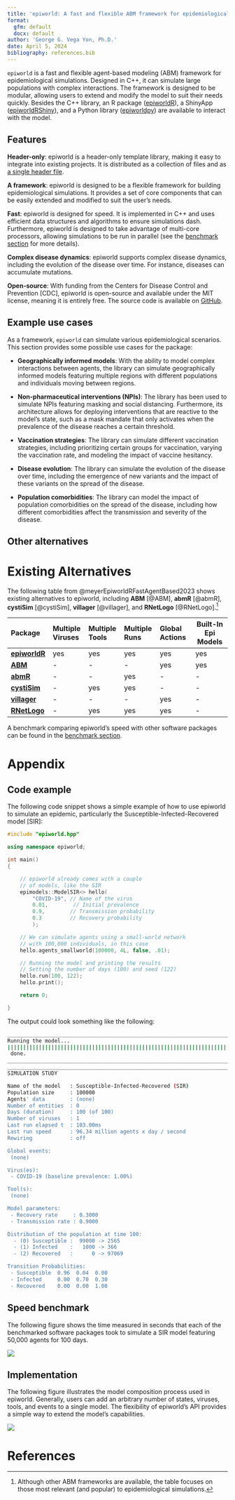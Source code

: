 ```yaml
---
title: 'epiworld: A fast and flexible ABM framework for epidemiological simulations'
format:
  gfm: default
  docx: default
author: 'George G. Vega Yon, Ph.D.'
date: April 5, 2024
bibliography: references.bib
---
```


`epiworld` is a fast and flexible agent-based modeling (ABM) framework for epidemiological simulations. Designed in C++, it can simulate large populations with complex interactions. The framework is designed to be modular, allowing users to extend and modify the model to suit their needs quickly. Besides the C++ library, an R package ([epiworldR](https://github.com/UofUEpiBio/epiworldR)), a ShinyApp ([epiworldRShiny](https://github.com/UofUEpiBio/epiworldRShiny)), and a Python library ([epiworldpy](https://github.com/UofUEpiBio/epiworldpy)) are available to interact with the model.

## Features

**Header-only**: epiworld is a header-only template library, making it easy to integrate into existing projects. It is distributed as a collection of files and as [a single header file](https://github.com/UofUEpiBio/epiworld/blob/master/epiworld.hpp){target="_blank"}.

**A framework**: epiworld is designed to be a flexible framework for building epidemiological simulations. It provides a set of core components that can be easily extended and modified to suit the user's needs.

**Fast**: epiworld is designed for speed. It is implemented in C++ and uses efficient data structures and algorithms to ensure simulations dash. Furthermore, epiworld is designed to take advantage of multi-core processors, allowing simulations to be run in parallel (see the [benchmark section](#speed-benchmark) for more details).

**Complex disease dynamics**: epiworld supports complex disease dynamics, including the evolution of the disease over time. For instance, diseases can accumulate mutations.

**Open-source**: With funding from the Centers for Disease Control and Prevention [CDC], epiworld is open-source and available under the MIT license, meaning it is entirely free. The source code is available on [GitHub](https://github.com/UofUEpiBio/epiworld).

## Example use cases

As a framework, `epiworld` can simulate various epidemiological scenarios. This section provides some possible use cases for the package:

- **Geographically informed models**: With the ability to model complex interactions between agents, the library can simulate geographically informed models featuring multiple regions with different populations and individuals moving between regions.

- **Non-pharmaceutical interventions (NPIs)**: The library has been used to simulate NPIs featuring masking and social distancing. Furthermore, its architecture allows for deploying interventions that are reactive to the model's state, such as a mask mandate that only activates when the prevalence of the disease reaches a certain threshold.

- **Vaccination strategies**: The library can simulate different vaccination strategies, including prioritizing certain groups for vaccination, varying the vaccination rate, and modeling the impact of vaccine hesitancy.

- **Disease evolution**: The library can simulate the evolution of the disease over time, including the emergence of new variants and the impact of these variants on the spread of the disease.

- **Population comorbidities**: The library can model the impact of population comorbidities on the spread of the disease, including how different comorbidities affect the transmission and severity of the disease.

## Other alternatives

# Existing Alternatives

The following table from @meyerEpiworldRFastAgentBased2023 shows existing alternatives to epiworld, including **ABM** [@ABM], **abmR** [@abmR], **cystiSim** [@cystiSim], **villager** [@villager], and **RNetLogo** [@RNetLogo].[^othermodels]

[^othermodels]: Although other ABM frameworks are available, the table focuses on those most relevant (and popular) to epidemiological simulations.

| Package                                                                     | Multiple Viruses | Multiple Tools | Multiple Runs | Global Actions | Built-In Epi Models |
|:--------|:--------|:--------|:--------|:--------|---------|
| [**epiworldR**](https://cran.r-project.org/package=epiworldR)               | yes              | yes            | yes           | yes            | yes                 |
| [**ABM**](https://cran.r-project.org/package=ABM)                           | \-               | \-             | \-            | yes            | yes                 |
| [**abmR**](https://cran.r-project.org/package=abmR)                         | \-               | \-             | yes           | \-             | \-                  |
| [**cystiSim**](https://cran.r-project.org/package=cystiSim)                 | \-               | yes            | yes           | \-             | \-                  |
| [**villager**](https://cran.r-project.org/package=villager)                 | \-               | \-             | \-            | yes            | \-                  |
| [**RNetLogo**](https://cran.r-project.org/package=RNetLogo) | \-               | yes            | yes           | yes            | \-                  |

A benchmark comparing epiworld's speed with other software packages can be found in the [benchmark section](#speed-benchmark).

# Appendix

## Code example

The following code snippet shows a simple example of how to use epiworld to simulate an epidemic, particularly the Susceptible-Infected-Recovered model [SIR]:

```cpp
#include "epiworld.hpp"

using namespace epiworld;

int main()
{

    // epiworld already comes with a couple
    // of models, like the SIR
    epimodels::ModelSIR<> hello(
        "COVID-19", // Name of the virus
        0.01,        // Initial prevalence
        0.9,        // Transmission probability
        0.3         // Recovery probability
        );

    // We can simulate agents using a small-world network
    // with 100,000 individuals, in this case
    hello.agents_smallworld(100000, 4L, false, .01);

    // Running the model and printing the results
    // Setting the number of days (100) and seed (122)
    hello.run(100, 122);
    hello.print();

    return 0;

}
```

The output could look something like the following:

```bash
_________________________________________________________________________
Running the model...
||||||||||||||||||||||||||||||||||||||||||||||||||||||||||||||||||||||||| done.
 done.
________________________________________________________________________________
________________________________________________________________________________
SIMULATION STUDY

Name of the model   : Susceptible-Infected-Recovered (SIR)
Population size     : 100000
Agents' data        : (none)
Number of entities  : 0
Days (duration)     : 100 (of 100)
Number of viruses   : 1
Last run elapsed t  : 103.00ms
Last run speed      : 96.34 million agents x day / second
Rewiring            : off

Global events:
 (none)

Virus(es):
 - COVID-19 (baseline prevalence: 1.00%)

Tool(s):
 (none)

Model parameters:
 - Recovery rate     : 0.3000
 - Transmission rate : 0.9000

Distribution of the population at time 100:
  - (0) Susceptible :  99000 -> 2565
  - (1) Infected    :   1000 -> 366
  - (2) Recovered   :      0 -> 97069

Transition Probabilities:
 - Susceptible  0.96  0.04  0.00
 - Infected     0.00  0.70  0.30
 - Recovered    0.00  0.00  1.00
```

## Speed benchmark

The following figure shows the time measured in seconds that each of the benchmarked software packages took to simulate a SIR model featuring 50,000 agents for 100 days. 

![](benchmark.png)

## Implementation

The following figure illustrates the model composition process used in epiworld. Generally, users can add an arbitrary number of states, viruses, tools, and events to a single model. The flexibility of epiworld's API provides a simple way to extend the model's capabilities.

![](building-models.png)

# References